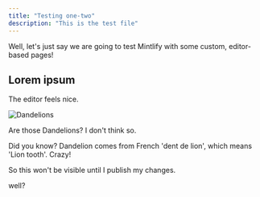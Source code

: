 ```yaml
---
title: "Testing one-two"
description: "This is the test file"
---
```



<Info>
  Well, let's just say we are going to test Mintlify with some custom, editor-based pages!
</Info>

## Lorem ipsum

The editor feels nice.

![Dandelions](/images/DSC_9299.JPG)

Are those Dandelions? I don't think so.

<Tip>
  Did you know? Dandelion comes from French 'dent de lion', which means 'Lion tooth'. Crazy!
</Tip>

So this won't be visible until I publish my changes.

<SupportedDevices />

well?